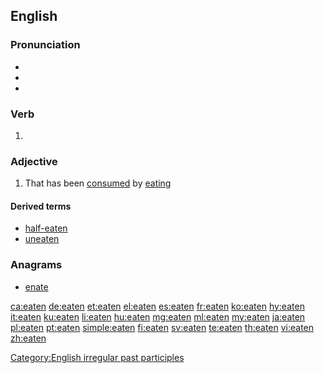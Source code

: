 ==English==

===Pronunciation===
* {{IPA|/ˈiːt(ə)n/|lang=en}}
* {{audio|en-us-eaten.ogg|Audio (US)|lang=en}}
* {{rhymes|iːtən|lang=en}}

===Verb===
{{head|en|past participle}}

# {{inflection of|eat||past|part|lang=en}}

===Adjective===
{{en-adj}}

# {{label|en|especially in combination}} That has been [[consumed]] by [[eating]]

====Derived terms====
* [[half-eaten]]
* [[uneaten]]

===Anagrams===
* [[enate#English|enate]]

[[Category:English irregular past participles]]

[[ca:eaten]]
[[de:eaten]]
[[et:eaten]]
[[el:eaten]]
[[es:eaten]]
[[fr:eaten]]
[[ko:eaten]]
[[hy:eaten]]
[[it:eaten]]
[[ku:eaten]]
[[li:eaten]]
[[hu:eaten]]
[[mg:eaten]]
[[ml:eaten]]
[[my:eaten]]
[[ja:eaten]]
[[pl:eaten]]
[[pt:eaten]]
[[simple:eaten]]
[[fi:eaten]]
[[sv:eaten]]
[[te:eaten]]
[[th:eaten]]
[[vi:eaten]]
[[zh:eaten]]